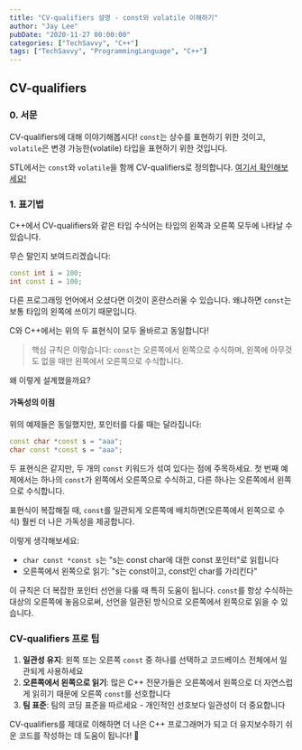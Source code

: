 ```yaml
---
title: "CV-qualifiers 설명 - const와 volatile 이해하기"
author: "Jay Lee"
pubDate: "2020-11-27 00:00:00"
categories: ["TechSavvy", "C++"]
tags: ["TechSavvy", "ProgrammingLanguage", "C++"]
---
```


## CV-qualifiers

### 0. 서문

CV-qualifiers에 대해 이야기해봅시다! `const`는 상수를 표현하기 위한 것이고, `volatile`은 변경 가능한(volatile) 타입을 표현하기 위한 것입니다.

STL에서는 `const`와 `volatile`을 함께 CV-qualifiers로 정의합니다. [여기서 확인해보세요!](https://en.cppreference.com/w/cpp/language/cv)

### 1. 표기법

C++에서 CV-qualifiers와 같은 타입 수식어는 타입의 왼쪽과 오른쪽 모두에 나타날 수 있습니다.

무슨 말인지 보여드리겠습니다:

``` cpp
const int i = 100;
int const i = 100;
```

다른 프로그래밍 언어에서 오셨다면 이것이 혼란스러울 수 있습니다. 왜냐하면 `const`는 보통 타입의 왼쪽에 쓰이기 때문입니다.

C와 C++에서는 위의 두 표현식이 모두 올바르고 동일합니다!

> 핵심 규칙은 이렇습니다: `const`는 오른쪽에서 왼쪽으로 수식하며, 왼쪽에 아무것도 없을 때만 왼쪽에서 오른쪽으로 수식합니다.

왜 이렇게 설계했을까요?

#### 가독성의 이점

위의 예제들은 동일했지만, 포인터를 다룰 때는 달라집니다:

``` cpp
const char *const s = "aaa";
char const *const s = "aaa";
```

두 표현식은 같지만, 두 개의 `const` 키워드가 섞여 있다는 점에 주목하세요. 첫 번째 예제에서는 하나의 `const`가 왼쪽에서 오른쪽으로 수식하고, 다른 하나는 오른쪽에서 왼쪽으로 수식합니다.

표현식이 복잡해질 때, `const`를 일관되게 오른쪽에 배치하면(오른쪽에서 왼쪽으로 수식) 훨씬 더 나은 가독성을 제공합니다.

이렇게 생각해보세요:
- `char const *const s`는 "s는 const char에 대한 const 포인터"로 읽힙니다
- 오른쪽에서 왼쪽으로 읽기: "s는 const이고, const인 char를 가리킨다"

이 규칙은 더 복잡한 포인터 선언을 다룰 때 특히 도움이 됩니다. `const`를 항상 수식하는 대상의 오른쪽에 놓음으로써, 선언을 일관된 방식으로 오른쪽에서 왼쪽으로 읽을 수 있습니다.

### CV-qualifiers 프로 팁

1. **일관성 유지**: 왼쪽 또는 오른쪽 `const` 중 하나를 선택하고 코드베이스 전체에서 일관되게 사용하세요
2. **오른쪽에서 왼쪽으로 읽기**: 많은 C++ 전문가들은 오른쪽에서 왼쪽으로 더 자연스럽게 읽히기 때문에 오른쪽 `const`를 선호합니다
3. **팀 표준**: 팀의 코딩 표준을 따르세요 - 개인적인 선호보다 일관성이 더 중요합니다

CV-qualifiers를 제대로 이해하면 더 나은 C++ 프로그래머가 되고 더 유지보수하기 쉬운 코드를 작성하는 데 도움이 됩니다! 🎯